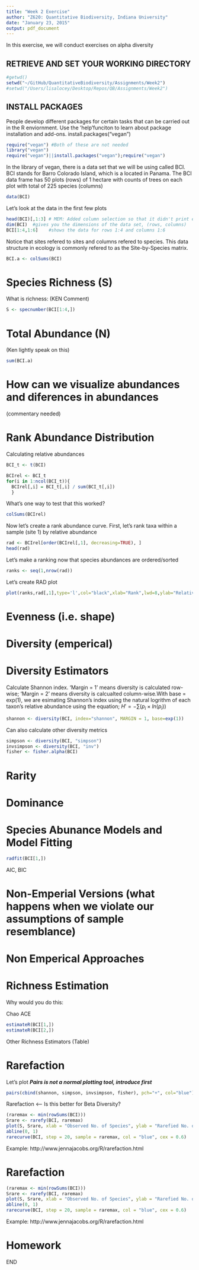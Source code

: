 ```yaml
---
title: "Week 2 Exercise"
author: "Z620: Quantitative Biodiversity, Indiana University"
date: "January 23, 2015"
output: pdf_document
---
```

In this exercise, we will conduct exercises on alpha diversity

## RETRIEVE AND SET YOUR WORKING DIRECTORY

```r
#getwd()
setwd("~/GitHub/QuantitativeBiodiversity/Assignments/Week2")
#setwd("/Users/lisalocey/Desktop/Repos/QB/Assignments/Week2")
```

## INSTALL PACKAGES
People develop different packages for certain tasks that can be carried out in the R enviornment. Use the 'help'funciton to learn about package installation and add-ons. install.packages("vegan")

```r
require("vegan") #Both of these are not needed
library("vegan")
require("vegan")||install.packages("vegan");require("vegan")
```

In the library of vegan, there is a data set that we will be using called BCI. BCI stands for Barro Colorado Island, which is a located in Panama. The BCI data frame has 50 plots (rows) of 1 hectare with counts of trees on each plot with total of 225 species (columns)

```r
data(BCI)
```

Let's look at the data in the first few plots

```r
head(BCI)[,1:3] # MEM: Added column selection so that it didn't print everything.
dim(BCI)  #gives you the dimensions of the data set, (rows, columns)
BCI[1:4,1:6]	#shows the data for rows 1:4 and columns 1:6
```

Notice that sites refered to sites and columns refered to species.
This data structure in ecology is commonly refered to as the Site-by-Species matrix.

```r
BCI.a <- colSums(BCI)


```



# Species Richness (S)
What is richness: (KEN Comment)

```r
S <- specnumber(BCI[1:4,])
```

# Total Abundance (N)
(Ken lightly speak on this)
```r
sum(BCI.a)
```


# How can we visualize abundances and diferences in abundances
(commentary needed)

# Rank Abundance Distribution
Calculating relative abundances
```r
BCI_t <- t(BCI)

BCIrel <- BCI_t
for(i in 1:ncol(BCI_t)){
  BCIrel[,i] = BCI_t[,i] / sum(BCI_t[,i])
  }
```

What's one way to test that this worked?
```r
colSums(BCIrel)
```

Now let's create a rank abundance curve. First, let's rank taxa within a sample (site 1) by relative abundance

```r
rad <- BCIrel[order(BCIrel[,1], decreasing=TRUE), ]
head(rad)
```

Let's make a ranking now that species abundances are ordered/sorted 

```r
ranks <- seq(1,nrow(rad))
```

Let's create RAD plot

```r
plot(ranks,rad[,1],type='l',col="black",xlab="Rank",lwd=8,ylab="Relative Abundance",xlim=range(ranks))
```




# Evenness (i.e. shape)





# Diversity (emperical)
# Diversity Estimators

Calculate Shannon index. 'Margin = 1' means diversity is calculated row-wise; 'Margin = 2' means diversity is calcualted column-wise.With base = exp(1), we are esimating Shannon's index using the natural logrithm of each taxon's relative abundance using the equation; $H' = -{\sum ( p_{i} \times ln(p_{i}))}$

```r
shannon <- diversity(BCI, index="shannon", MARGIN = 1, base=exp(1))
```

Can also calculate other diversity metrics

```r
simpson <- diversity(BCI, "simpson")
invsimpson <- diversity(BCI, "inv")
fisher <- fisher.alpha(BCI)

```




# Rarity



# Dominance



# Species Abunance Models and Model Fitting

```r
radfit(BCI[1,])
```


AIC, BIC

# Non-Emperial Versions (what happens when we violate our assumptions of sample resemblance)
# Non Emperical Approaches



# Richness Estimation

Why would you do this: 

Chao
ACE

```r
estimateR(BCI[1,])
estimateR(BCI[2,])

```

Other Richness Estimators (Table)



# Rarefaction

Let's plot ***Pairs is not a normal plotting tool, introduce first***

```r
pairs(cbind(shannon, simpson, invsimpson, fisher), pch="+", col="blue")
```


Rarefaction <-- Is this better for Beta Diversity?

```r
(raremax <- min(rowSums(BCI)))
Srare <- rarefy(BCI, raremax)
plot(S, Srare, xlab = "Observed No. of Species", ylab = "Rarefied No. of Species")
abline(0, 1)
rarecurve(BCI, step = 20, sample = raremax, col = "blue", cex = 0.6)
```

Example: http://www.jennajacobs.org/R/rarefaction.html



# Rarefaction

```r
(raremax <- min(rowSums(BCI)))
Srare <- rarefy(BCI, raremax)
plot(S, Srare, xlab = "Observed No. of Species", ylab = "Rarefied No. of Species")
abline(0, 1)
rarecurve(BCI, step = 20, sample = raremax, col = "blue", cex = 0.6)
```

Example: http://www.jennajacobs.org/R/rarefaction.html



# Homework





########## END #################################################################
















